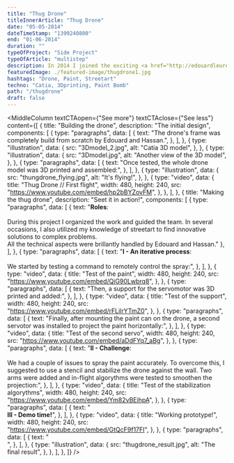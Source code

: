 ```yaml
---
title: "Thug Drone"
titleInnerArticle: "Thug Drone"
date: "05-05-2014"
dateTimeStamp: "1399240800"
end: "01-06-2014"
duration: ""
typeOfProject: "Side Project"
typeOfArticle: "multistep"
description: In 2014 I joined the exciting <a href="http://edouardleurent.com/project/icarus/" target="_blank">Icarus' project</a>.<br><br>As my partners had already made a fully customisable drone I sugggested to pioneer a new kind of aerial craft that would be able to project paint on unreachable walls<span>:</span> the thug drone!
featuredImage: ./featured-image/thugdrone1.jpg
hashtags: "Drone, Paint, Streetart"
techno: "Catia, 3Dprinting, Paint Bomb"
path: "/thugdrone"
draft: false
---
```


<MiddleColumn
	textCTAopen={"See more"}
	textCTAclose={"See less"}
	content={[
		{
			title: "Building the drone",
			description: "The initial design",
			components: [
				{
					type: "paragraphs",
					data: [
						{
							text: "The drone's frame was completely build from scratch by Edouard and Hassan.",
						},
					],
				},
				{
					type: "illustration",
					data: {
						src: "3Dmodel_2.jpg",
						alt: "Catia 3D model",
					},
				},
				{
					type: "illustration",
					data: {
						src: "3Dmodel.jpg",
						alt: "Another view of the 3D model",
					},
				},
				{
					type: "paragraphs",
					data: [
						{
							text: "Once tested, the whole drone model was 3D printed and assembled:",
						},
					],
				},
				{
					type: "illustration",
					data: {
						src: "thungdrone_flying.jpg",
						alt: "It's flying!",
					},
				},
				{
					type: "video",
					data: {
						title: "Thug Drone // First flight",
						width: 480,
						height: 240,
						src: "https://www.youtube.com/embed/hp2bBYZovFM",
					},
				},
			],
		},
		{
			title: "Making the thug drone",
			description: "Seet it in action!",
			components: [
				{
					type: "paragraphs",
					data: [
						{
							text: "<b>Roles</b>:<br><br>During this project I organized the work and guided the team. In several occasions, I also utilized my knowledge of streetart to find innovative solutions to complex problems.<br>All the technical aspects were brillantly handled by Edouard and Hassan."
						},
					],
				},
				{
					type: "paragraphs",
					data: [
						{
							text: "<b>I - An iterative process</b>:<br><br>We started by testing a command to remotely control the spray:",
						},
					],
				},
				{
					type: "video",
					data: {
						title: "Test of the paint",
						width: 480,
						height: 240,
						src: "https://www.youtube.com/embed/QiG90Lwbrq8",
					},
				},
				{
					type: "paragraphs",
					data: [
						{
							text: "Then, a support for the servomotor was 3D printed and added:",
						},
					],
				},
				{
					type: "video",
					data: {
						title: "Test of the support",
						width: 480,
						height: 240,
						src: "https://www.youtube.com/embed/rFLilrYTmZ0",
					},
				},
				{
					type: "paragraphs",
					data: [
						{
							text: "Finally, after mounting the paint can on the drone, a second servotor was installed to project the paint horizontally:",
						},
					],
				},
				{
					type: "video",
					data: {
						title: "Test of the second servo",
						width: 480,
						height: 240,
						src: "https://www.youtube.com/embed/aDdFYq7_aBg",
					},
				},
				{
					type: "paragraphs",
					data: [
						{
							text: "<b>II - Challenge</b>:<br><br>We had a couple of issues to spray the paint accurately. To overcome this, I suggested to use a stencil and stabilize the drone against the wall. Two arms were added and in-flight algorythms were tested to smoothen the projection:",
						},
					],
				},
				{
					type: "video",
					data: {
						title: "Test of the stabilization algorythms",
						width: 480,
						height: 240,
						src: "https://www.youtube.com/embed/Ym82vBEihpA",
					},
				},
				{
					type: "paragraphs",
					data: [
						{
							text: "<br><b>III - Demo time!</b>",
						},
					],
				},
				{
					type: "video",
					data: {
						title: "Working prototype!",
						width: 480,
						height: 240,
						src: "https://www.youtube.com/embed/GtQcF9f17FI",
					},
				},
				{
					type: "paragraphs",
					data: [
						{
							text: "<br>",
						},
					],
				},
				{
					type: "illustration",
					data: {
						src: "thugdrone_result.jpg",
						alt: "The final result",
					},
				},
			],
		},
	]}
/>
